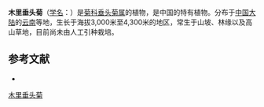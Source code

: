 {{Speciesbox
| name = 木里垂头菊
| status = 
| status_system = 
| image =
| genus = Cremanthodium
| species = suave
| authority = W. W. Smith
}}

'''木里垂头菊'''（[[学名|学名]]：{{lang|la|''Cremanthodium suave''}}）是[[菊科|菊科]][[垂头菊属|垂头菊属]]的植物，是中国的特有植物。分布于[[中国大陆|中国大陆]]的[[云南|云南]]等地，生长于海拔3,000米至4,300米的地区，常生于山坡、林缘以及高山草地，目前尚未由人工引种栽培。

== 参考文献 ==
<div class="references-small">
* {{cite web| url =http://www.bioinfo.cn/db05/KmzwSpecies.php?action=view&id=4596| title =木里垂头菊| work =《中国高等植物数据库全库》| publisher =中国科学院微生物研究所| author =昆明植物研究所| accessdate =2009-02-25| deadurl =yes| archiveurl =https://web.archive.org/web/20160305023406/http://www.bioinfo.cn/db05/KmzwSpecies.php?action=view&id=4596| archivedate =2016-03-05}}
</div>
{{Taxonbar|from=Q11093189}}

[[Category:垂头菊属|木里垂头菊]]


{{植物小作品}}